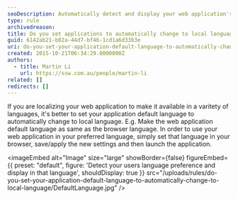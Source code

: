 ```yaml
---
seoDescription: Automatically detect and display your web application's language preference to cater to users' diverse linguistic needs.
type: rule
archivedreason:
title: Do you set applications to automatically change to local language?
guid: 6142ab21-b02a-44d7-bf4b-1cd1a6d33b3e
uri: do-you-set-your-application-default-language-to-automatically-change-to-local-language
created: 2015-10-21T06:34:29.0000000Z
authors:
  - title: Martin Li
    url: https://ssw.com.au/people/martin-li
related: []
redirects: []
---
```


If you are localizing your web application to make it available in a varitety of languages, it's better to set your application default language to automatically change to local language. E.g. Make the web application default language as same as the browser language.
In order to use your web application in your preferred language, simply set that language in your browser, save/apply the new settings and then launch the application.


<imageEmbed
  alt="Image"
  size="large"
  showBorder={false}
  figureEmbed={{
    preset: "default",
    figure: 'Detect your users language preference and display in that language',
    shouldDisplay: true
  }}
  src="/uploads/rules/do-you-set-your-application-default-language-to-automatically-change-to-local-language/DefaultLanguage.jpg"
/>